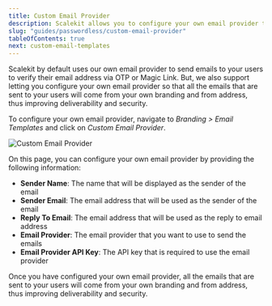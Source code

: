 ```yaml
---
title: Custom Email Provider
description: Scalekit allows you to configure your own email provider to improve deliverability and security.
slug: "guides/passwordless/custom-email-provider"
tableOfContents: true
next: custom-email-templates
---
```


Scalekit by default uses our own email provider to send emails to your users to verify their email address via OTP or Magic Link. But, we also support letting you configure your own email provider so that all the emails that are sent to your users will come from your own branding and from address, thus improving deliverability and security.

To configure your own email provider, navigate to _Branding > Email Templates_ and click on _Custom Email Provider_.

![Custom Email Provider](/assets/docs/unlisted/passwordless/custom-email-provider.png)

On this page, you can configure your own email provider by providing the following information:

- **Sender Name**: The name that will be displayed as the sender of the email
- **Sender Email**: The email address that will be used as the sender of the email
- **Reply To Email**: The email address that will be used as the reply to email address
- **Email Provider**: The email provider that you want to use to send the emails
- **Email Provider API Key**: The API key that is required to use the email provider

Once you have configured your own email provider, all the emails that are sent to your users will come from your own branding and from address, thus improving deliverability and security.
